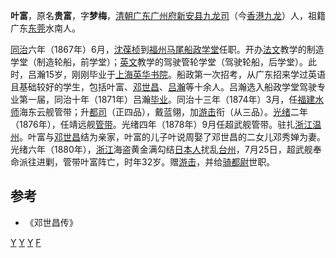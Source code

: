 '''叶富'''{{BD|1848年|12月25日|1880年|7月25日|}}，原名'''贵富'''，字'''梦梅'''，[[清朝|清朝]][[广东|广东]][[广州府|广州府]][[新安县|新安县]][[九龙司|九龙司]]（今[[香港|香港]][[九龙|九龙]]）人，祖籍广东[[东莞|东莞]]水南人。

[[同治|同治]]六年（1867年）6月，[[沈葆桢|沈葆桢]]到[[福州|福州]][[马尾船政学堂|马尾船政学堂]]任职。开办[[法文|法文]]教学的制造学堂（制造轮船，前学堂）；[[英文|英文]]教学的驾驶管轮学堂（驾驶轮船，后学堂）。此时，吕瀚15岁，刚刚毕业于[[上海|上海]][[英华书院|英华书院]]。船政第一次招考，从广东招来学过英语且基础较好的学生，包括叶富、[[邓世昌|邓世昌]]、[[吕瀚|吕瀚]]等十余人。吕瀚选入船政学堂驾驶专业第一届，同治十年（1871年）吕瀚[[毕业|毕业]]。同治十三年（1874年）3月，任[[福建水师|福建水师]]海东云舰管带；升[[都司|都司]]（正四品），戴蓝翎，加[[游击|游击]]衔（从三品）。[[光绪|光绪]]二年（1876年），任靖远舰[[管带|管带]]。光绪四年（1878年）9月任超武舰管带。驻扎[[浙江|浙江]][[温州|温州]]。叶富与[[邓世昌|邓世昌]]结为亲家，叶富的儿子叶说周娶了邓世昌的二女儿邓秀婵为妻。光绪六年（1880年），[[浙江|浙江]]海盗黄金满勾结[[日本人|日本人]]扰乱[[台州|台州]]，7月25日，超武舰奉命派往进剿，管带叶富阵亡，时年32岁。赠[[游击|游击]]，并给[[骑都尉|骑都尉]]世职。

==参考==
*《邓世昌传》

[[Category:中国水军将领|Y]]
[[Category:清朝战争身亡者|Y]]
[[Category:香港人|Y]]
[[Category:叶姓|F]]
